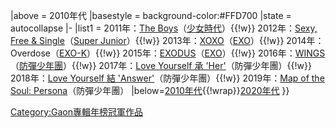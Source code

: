 {{Navbox
|name   = Gaon專輯年榜冠軍 (2010年代)
|title  = [[Gaon Chart|Gaon]][[音樂專輯|專輯]]2010年代年榜冠軍作品及獲得者{{#if:{{{1|}}}|（{{{1|}}}）|}}
|above  = 2010年代
|basestyle = background-color:#FFD700
|state  = autocollapse
|-
|list1 = {{nowrap begin}}
2011年：[[The Boys (專輯)|The Boys]]（[[少女時代]]）{{!w}}
2012年：[[Sexy, Free & Single]]（[[Super Junior]]）{{!w}}
2013年：[[XOXO (Kiss&Hug)|XOXO]]（[[EXO]]）{{!w}}
2014年：Overdose（[[EXO-K]]）{{!w}}
2015年：[[EXODUS (EXO專輯)|EXODUS]]（[[EXO]]）{{!w}}
2016年：[[WINGS (防彈少年團專輯)|WINGS]]（[[防彈少年團]]）{{!w}}
2017年：[[Love Yourself 承 'Her']]（防彈少年團）{{!w}}
2018年：[[Love Yourself 結 'Answer']]（防彈少年團）{{!w}}
2019年：[[Map of the Soul: Persona]]（防彈少年團）
{{nowrap end}}
|below={{Nowrap begin}}[[Template:Gaon專輯年榜冠軍 (2010年代)|2010年代]]{{!wrap}}[[Template:Gaon專輯年榜冠軍 (2020年代)|2020年代]]{{Nowrap end}}
}}
<noinclude>
[[Category:Gaon專輯年榜冠軍作品]]
</noinclude>